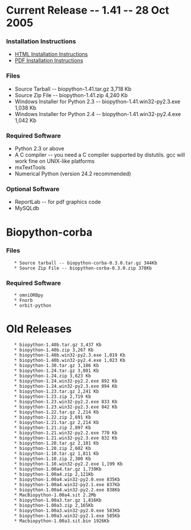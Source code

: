 = Current Release -- 1.41 -- 28 Oct 2005 =

=== Installation Instructions ===

* [[Installation.html|HTML Installation Instructions]]
* [[Installation.pdf|PDF Installation Instructions]]

=== Files ===

* Source Tarball -- biopython-1.41.tar.gz 3,718 Kb
* Source Zip File -- biopython-1.41.zip 4,240 Kb
* Windows Installer for Python 2.3 -- biopython-1.41.win32-py2.3.exe 1,038 Kb
* Windows Installer for Python 2.4 -- biopython-1.41.win32-py2.4.exe 1,042 Kb

=== Required Software ===

* Python 2.3 or above
* A C compiler -- you need a C compiler supported by distutils. gcc will work fine on UNIX-like platforms
* mxTextTools
* Numerical Python (version 24.2 recommended)

=== Optional Software ===

* ReportLab -- for pdf graphics code
* MySQLdb

= Biopython-corba =

=== Files ===

    * Source tarball -- biopython-corba-0.3.0.tar.gz 344Kb
    * Source Zip File -- biopython-corba-0.3.0.zip 378Kb

=== Required Software ===

    * omniORBpy
    * Fnorb
    * orbit-python

= Old Releases =

    * biopython-1.40b.tar.gz 3,437 Kb
    * biopython-1.40b.zip 3,267 Kb
    * biopython-1.40b.win32-py2.3.exe 1,019 Kb
    * biopython-1.40b.win32-py2.4.exe 1,023 Kb
    * biopython-1.30.tar.gz 3,186 Kb
    * biopython-1.24.tar.gz 3,081 Kb
    * biopython-1.24.zip 3,623 Kb
    * biopython-1.24.win32-py2.2.exe 892 Kb
    * biopython-1.24.win32-py2.3.exe 894 Kb
    * biopython-1.23.tar.gz 2,241 Kb
    * biopython-1.23.zip 2,719 Kb
    * biopython-1.23.win32-py2.2.exe 833 Kb
    * biopython-1.23.win32-py2.3.exe 842 Kb
    * biopython-1.22.tar.gz 2,214 Kb
    * biopython-1.22.zip 2,691 Kb
    * biopython-1.21.tar.gz 2,214 Kb
    * biopython-1.21.zip 2,897 Kb
    * biopython-1.21.win32-py2.2.exe 770 Kb
    * biopython-1.21.win32-py2.3.exe 832 Kb
    * biopython-1.20.tar.gz 2,101 Kb
    * biopython-1.20.zip 2,602 Kb
    * biopython-1.10.tar.gz 1,811 Kb
    * biopython-1.10.zip 2,300 Kb
    * biopython-1.10.win32-py2.2.exe 1,199 Kb
    * biopython-1.00a4.tar.gz 1,739Kb
    * biopython-1.00a4.zip 2,121Kb
    * biopython-1.00a4.win32-py2.0.exe 835Kb
    * biopython-1.00a4.win32-py2.1.exe 837Kb
    * biopython-1.00a4.win32-py2.2.exe 838Kb
    * MacBiopython-1.00a4.sit 2.2Mb
    * biopython-1.00a3.tar.gz 1,816Kb
    * biopython-1.00a3.zip 2,165Kb
    * biopython-1.00a3.win32-py2.0.exe 583Kb
    * biopython-1.00a3.win32-py2.1.exe 585Kb
    * Macbiopython-1.00a3.sit.bin 1926Kb